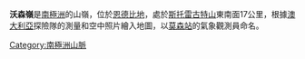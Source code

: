 {{coord|67|0|S|55|46|E|display=title}}

'''沃森嶺'''是[[南極洲|南極洲]]的山嶺，位於[[恩德比地|恩德比地]]，處於[[斯托雷古特山|斯托雷古特山]]東南面17公里，根據[[澳大利亞|澳大利亞]]探險隊的測量和空中照片繪入地圖，以[[莫森站|莫森站]]的氣象觀測員命名。

{{Antarctica-geo-stub}}
[[Category:南極洲山脈|Category:南極洲山脈]]